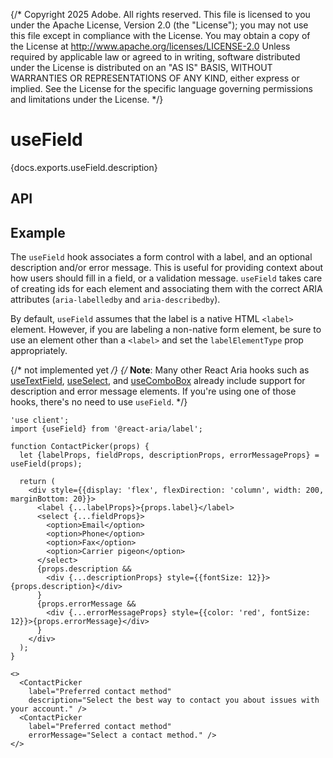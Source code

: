 {/* Copyright 2025 Adobe. All rights reserved.
This file is licensed to you under the Apache License, Version 2.0 (the "License");
you may not use this file except in compliance with the License. You may obtain a copy
of the License at http://www.apache.org/licenses/LICENSE-2.0
Unless required by applicable law or agreed to in writing, software distributed under
the License is distributed on an "AS IS" BASIS, WITHOUT WARRANTIES OR REPRESENTATIONS
OF ANY KIND, either express or implied. See the License for the specific language
governing permissions and limitations under the License. */}



# useField

<PageDescription>{docs.exports.useField.description}</PageDescription>

## API

<FunctionAPI function={docs.exports.useField} links={docs.links} />

## Example

The `useField` hook associates a form control with a label, and an optional description and/or error message. This is useful for providing context about how users should fill in a field, or a validation message. `useField` takes care of creating ids for each element and associating them with the correct ARIA attributes (`aria-labelledby` and `aria-describedby`).

By default, `useField` assumes that the label is a native HTML `<label>` element. However, if you are labeling a non-native form element, be sure to use an element other than a `<label>` and set the `labelElementType` prop appropriately.

{/* not implemented yet */}
{/* **Note**: Many other React Aria hooks such as [useTextField](useTextField.html), [useSelect](useSelect.html), and [useComboBox](useComboBox.html) already include support for description and error message elements. If you're using one of those hooks, there's no need to use `useField`. */}

```tsx render
'use client';
import {useField} from '@react-aria/label';

function ContactPicker(props) {
  let {labelProps, fieldProps, descriptionProps, errorMessageProps} = useField(props);

  return (
    <div style={{display: 'flex', flexDirection: 'column', width: 200, marginBottom: 20}}>
      <label {...labelProps}>{props.label}</label>
      <select {...fieldProps}>
        <option>Email</option>
        <option>Phone</option>
        <option>Fax</option>
        <option>Carrier pigeon</option>
      </select>
      {props.description &&
        <div {...descriptionProps} style={{fontSize: 12}}>{props.description}</div>
      }
      {props.errorMessage &&
        <div {...errorMessageProps} style={{color: 'red', fontSize: 12}}>{props.errorMessage}</div>
      }
    </div>
  );
}

<>
  <ContactPicker
    label="Preferred contact method"
    description="Select the best way to contact you about issues with your account." />
  <ContactPicker
    label="Preferred contact method"
    errorMessage="Select a contact method." />
</>
```
